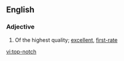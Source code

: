 ==English==

===Adjective===
{{en-adj|-|pos=[[top]]-[[notch]]}}

# Of the highest quality; [[excellent]], [[first-rate]]

[[vi:top-notch]]